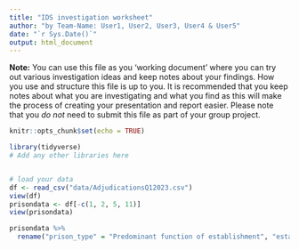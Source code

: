 ```yaml
---
title: "IDS investigation worksheet"
author: "by Team-Name: User1, User2, User3, User4 & User5"
date: "`r Sys.Date()`"
output: html_document
---
```


**Note:** You can use this file as you 'working document' where you can try out various investigation ideas and keep notes about your findings. How you use and structure this file is up to you. It is recommended that you keep notes about what you are investigating and what you find as this will make the process of creating your presentation and report easier. Please note that you _do not_ need to submit this file as part of your group project.



```r
knitr::opts_chunk$set(echo = TRUE)
```


```r
library(tidyverse)
# Add any other libraries here



```


```r
# load your data 
df <- read_csv("data/AdjudicationsQ12023.csv")
view(df)
prisondata <- df[-c(1, 2, 5, 11)]
view(prisondata)

prisondata %>%
  rename("prison_type" = "Predominant function of establishment", "establishment" = "Establishment", "sex" = "Sex", "age_group" = "Age group", "religion" = "Religion", "offence" = "Offence", "count" = "Count")
  

```



